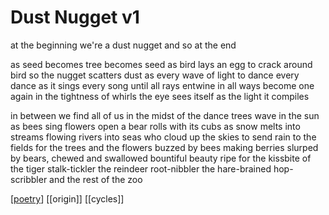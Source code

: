 # Dust Nugget v1

at the beginning
we're a dust nugget
and so at the end

as seed becomes tree
becomes seed
as bird lays an egg
to crack around bird
so the nugget scatters dust
as every wave of light
to dance every dance
as it sings every song
until all rays entwine
in all ways become
one again
in the tightness of whirls
the eye sees itself
as the light it compiles

in between
we find all of us
in the midst of the dance
trees wave in the sun
as bees sing
flowers open
a bear rolls with its cubs
as snow melts into streams
flowing rivers into seas
who cloud up the skies
to send rain to the fields
for the trees and the flowers
buzzed by bees making berries
slurped by bears, chewed and swallowed
bountiful beauty
ripe for the kissbite
of the tiger stalk-tickler
the reindeer root-nibbler
the hare-brained hop-scribbler
and the rest of the zoo

[[poetry]] [[origin]] [[cycles]]

[//begin]: # "Autogenerated link references for markdown compatibility"
[poetry]: ../../../areas/poetry "Poetry"
[//end]: # "Autogenerated link references"
